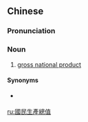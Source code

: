 ==Chinese==
{{zh-forms|s=国民生产总值|type=222}}

===Pronunciation===
{{zh-pron
|m=guómín shēngchǎn zǒngzhí
|c=gwok3 man4 sang1 caan2 zung2 zik6
|cat=n
}}

===Noun===
{{zh-noun}}

# [[gross national product]]

====Synonyms====
* {{qualifier|chiefly Taiwan}} {{zh-l|國民生產毛額}}

[[ru:國民生產總值]]